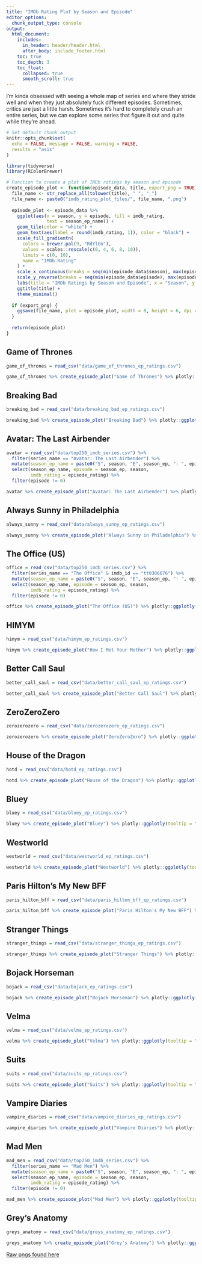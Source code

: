 ```yaml
---
title: "IMDb Rating Plot by Season and Episode"
editor_options: 
  chunk_output_type: console
output:
  html_document:
    includes:
      in_header: header/header.html
      after_body: include_footer.html
    toc: true
    toc_depth: 3
    toc_float:
      collapsed: true
      smooth_scroll: true
---
```


I'm kinda obsessed with seeing a whole map of series and where they stride well and when they just absolutely fuck different episodes. Sometimes, critics are just a little harsh. Sometimes it's hard to completely crush an entire series, but we can explore some series that figure it out and quite while they're ahead.

```r
# Set default chunk output
knitr::opts_chunk$set(
  echo = FALSE, message = FALSE, warning = FALSE,
  results = "asis"
)
```


```r
library(tidyverse)
library(RColorBrewer)

# Function to create a plot of IMDb ratings by season and episode
create_episode_plot <- function(episode_data, title, export_png = TRUE) {
  file_name <- str_replace_all(tolower(title), " ", "_")
  file_name <- paste0("imdb_rating_plot_files/", file_name, ".png")
  
  episode_plot <- episode_data %>%
    ggplot(aes(x = season, y = episode, fill = imdb_rating,
               text = season_ep_name)) +
    geom_tile(color = "white") +
    geom_text(aes(label = round(imdb_rating, 1)), color = "black") +
    scale_fill_gradientn(
      colors = brewer.pal(9, "RdYlGn"),
      values = scales::rescale(c(0, 4, 6, 8, 10)),
      limits = c(0, 10),
      name = "IMDb Rating"
    ) +
    scale_x_continuous(breaks = seq(min(episode_data$season), max(episode_data$season), 1), position = "top") +
    scale_y_reverse(breaks = seq(min(episode_data$episode), max(episode_data$episode), 1)) +
    labs(title = "IMDb Ratings by Season and Episode", x = "Season", y = "Episode") +
    ggtitle(title) +
    theme_minimal()
  
  if (export_png) {
    ggsave(file_name, plot = episode_plot, width = 8, height = 6, dpi = 300)
  }
  
  return(episode_plot)
}
```

## Game of Thrones

```r
game_of_thrones = read_csv("data/game_of_thrones_ep_ratings.csv")

game_of_thrones %>% create_episode_plot("Game of Thrones") %>% plotly::ggplotly(tooltip = "text") %>% plotly::layout(xaxis = list(side = "top"))
```

## Breaking Bad

```r
breaking_bad = read_csv("data/breaking_bad_ep_ratings.csv")

breaking_bad %>% create_episode_plot("Breaking Bad") %>% plotly::ggplotly(tooltip = "text") %>% plotly::layout(xaxis = list(side = "top"))
```

## Avatar: The Last Airbender

```r
avatar = read_csv("data/top250_imdb_series.csv") %>%
  filter(series_name == "Avatar: The Last Airbender") %>%
  mutate(season_ep_name = paste0("S", season, "E", season_ep, ": ", episode)) %>%
  select(season_ep_name, episode = season_ep, season,
         imdb_rating = episode_rating) %>%
  filter(episode != 0)

avatar %>% create_episode_plot("Avatar: The Last Airbender") %>% plotly::ggplotly(tooltip = "text") %>% plotly::layout(xaxis = list(side = "top"))
```

## Always Sunny in Philadelphia

```r
always_sunny = read_csv("data/always_sunny_ep_ratings.csv")

always_sunny %>% create_episode_plot("Always Sunny in Philadelphia") %>% plotly::ggplotly(tooltip = "text") %>% plotly::layout(xaxis = list(side = "top"))
```

## The Office (US)

```r
office = read_csv("data/top250_imdb_series.csv") %>%
  filter(series_name == "The Office" & imdb_id == "tt0386676") %>%
  mutate(season_ep_name = paste0("S", season, "E", season_ep, ": ", episode)) %>%
  select(season_ep_name, episode = season_ep, season,
         imdb_rating = episode_rating) %>%
  filter(episode != 0)

office %>% create_episode_plot("The Office (US)") %>% plotly::ggplotly(tooltip = "text") %>% plotly::layout(xaxis = list(side = "top"))
```

## HIMYM

```r
himym = read_csv("data/himym_ep_ratings.csv")

himym %>% create_episode_plot("How I Met Your Mother") %>% plotly::ggplotly(tooltip = "text") %>% plotly::layout(xaxis = list(side = "top"))
```

## Better Call Saul

```r
better_call_saul = read_csv("data/better_call_saul_ep_ratings.csv")

better_call_saul %>% create_episode_plot("Better Call Saul") %>% plotly::ggplotly(tooltip = "text") %>% plotly::layout(xaxis = list(side = "top"))
```

## ZeroZeroZero

```r
zerozerozero = read_csv("data/zerozerozero_ep_ratings.csv")

zerozerozero %>% create_episode_plot("ZeroZeroZero") %>% plotly::ggplotly(tooltip = "text") %>% plotly::layout(xaxis = list(side = "top"))
```

## House of the Dragon

```r
hotd = read_csv("data/hotd_ep_ratings.csv")

hotd %>% create_episode_plot("House of the Dragon") %>% plotly::ggplotly(tooltip = "text") %>% plotly::layout(xaxis = list(side = "top"))
```

## Bluey

```r
bluey = read_csv("data/bluey_ep_ratings.csv")

bluey %>% create_episode_plot("Bluey") %>% plotly::ggplotly(tooltip = "text") %>% plotly::layout(xaxis = list(side = "top"))
```

## Westworld

```r
westworld = read_csv("data/westworld_ep_ratings.csv")

westworld %>% create_episode_plot("Westworld") %>% plotly::ggplotly(tooltip = "text") %>% plotly::layout(xaxis = list(side = "top"))
```

## Paris Hilton's My New BFF

```r
paris_hilton_bff = read_csv("data/paris_hilton_bff_ep_ratings.csv")

paris_hilton_bff %>% create_episode_plot("Paris Hilton's My New BFF") %>% plotly::ggplotly(tooltip = "text") %>% plotly::layout(xaxis = list(side = "top"))
```

## Stranger Things

```r
stranger_things = read_csv("data/stranger_things_ep_ratings.csv")

stranger_things %>% create_episode_plot("Stranger Things") %>% plotly::ggplotly(tooltip = "text") %>% plotly::layout(xaxis = list(side = "top"))
```

## Bojack Horseman

```r
bojack = read_csv("data/bojack_ep_ratings.csv")

bojack %>% create_episode_plot("Bojack Horseman") %>% plotly::ggplotly(tooltip = "text") %>% plotly::layout(xaxis = list(side = "top"))
```

## Velma

```r
velma = read_csv("data/velma_ep_ratings.csv")

velma %>% create_episode_plot("Velma") %>% plotly::ggplotly(tooltip = "text") %>% plotly::layout(xaxis = list(side = "top"))
```

## Suits

```r
suits = read_csv("data/suits_ep_ratings.csv")

suits %>% create_episode_plot("Suits") %>% plotly::ggplotly(tooltip = "text") %>% plotly::layout(xaxis = list(side = "top"))
```

## Vampire Diaries

```r
vampire_diaries = read_csv("data/vampire_diaries_ep_ratings.csv")

vampire_diaries %>% create_episode_plot("Vampire Diaries") %>% plotly::ggplotly(tooltip = "text") %>% plotly::layout(xaxis = list(side = "top"))
```

## Mad Men

```r
mad_men = read_csv("data/top250_imdb_series.csv") %>%
  filter(series_name == "Mad Men") %>%
  mutate(season_ep_name = paste0("S", season, "E", season_ep, ": ", episode)) %>%
  select(season_ep_name, episode = season_ep, season,
         imdb_rating = episode_rating) %>%
  filter(episode != 0)

mad_men %>% create_episode_plot("Mad Men") %>% plotly::ggplotly(tooltip = "text") %>% plotly::layout(xaxis = list(side = "top"))
```

## Grey's Anatomy

```r
greys_anatomy = read_csv("data/greys_anatomy_ep_ratings.csv")

greys_anatomy %>% create_episode_plot("Grey's Anatomy") %>% plotly::ggplotly(tooltip = "text") %>% plotly::layout(xaxis = list(side = "top"))
```

[Raw pngs found here](https://github.com/cavandonohoe/cavandonohoe.github.io/tree/main/imdb_rating_plot_files)
